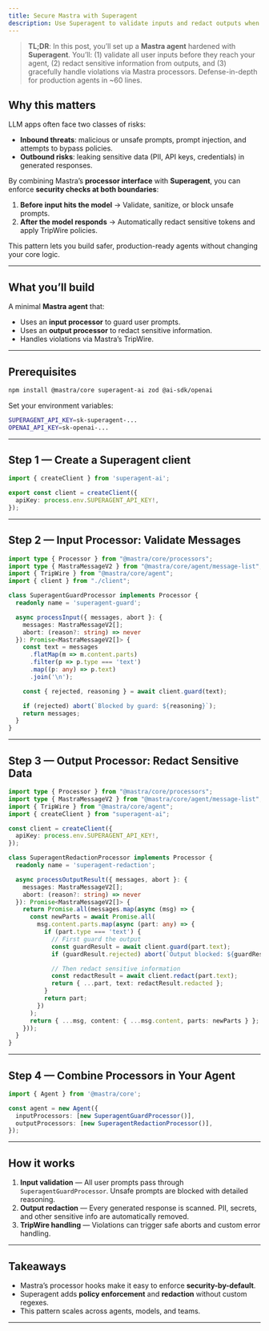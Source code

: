 ```yaml
---
title: Secure Mastra with Superagent
description: Use Superagent to validate inputs and redact outputs when running agents on Mastra.
---
```


> **TL;DR**: In this post, you’ll set up a **Mastra agent** hardened with **Superagent**. You’ll: (1) validate all user inputs before they reach your agent, (2) redact sensitive information from outputs, and (3) gracefully handle violations via Mastra processors. Defense-in-depth for production agents in ~60 lines.

## Why this matters

LLM apps often face two classes of risks:

* **Inbound threats**: malicious or unsafe prompts, prompt injection, and attempts to bypass policies.
* **Outbound risks**: leaking sensitive data (PII, API keys, credentials) in generated responses.

By combining Mastra’s **processor interface** with **Superagent**, you can enforce **security checks at both boundaries**:

1. **Before input hits the model** → Validate, sanitize, or block unsafe prompts.
2. **After the model responds** → Automatically redact sensitive tokens and apply TripWire policies.

This pattern lets you build safer, production-ready agents without changing your core logic.

---

## What you’ll build

A minimal **Mastra agent** that:

* Uses an **input processor** to guard user prompts.
* Uses an **output processor** to redact sensitive information.
* Handles violations via Mastra’s TripWire.

---

## Prerequisites

```bash title="Terminal"
npm install @mastra/core superagent-ai zod @ai-sdk/openai
```

Set your environment variables:

```bash title=".env"
SUPERAGENT_API_KEY=sk-superagent-...
OPENAI_API_KEY=sk-openai-...
```

---

## Step 1 — Create a Superagent client

```typescript title="client.ts"
import { createClient } from 'superagent-ai';

export const client = createClient({
  apiKey: process.env.SUPERAGENT_API_KEY!,
});
```

---

## Step 2 — Input Processor: Validate Messages

```typescript title="guard-input-processor.ts"
import type { Processor } from "@mastra/core/processors";
import type { MastraMessageV2 } from "@mastra/core/agent/message-list";
import { TripWire } from "@mastra/core/agent";
import { client } from "./client";

class SuperagentGuardProcessor implements Processor {
  readonly name = 'superagent-guard';

  async processInput({ messages, abort }: {
    messages: MastraMessageV2[];
    abort: (reason?: string) => never
  }): Promise<MastraMessageV2[]> {
    const text = messages
      .flatMap(m => m.content.parts)
      .filter(p => p.type === 'text')
      .map((p: any) => p.text)
      .join('\n');

    const { rejected, reasoning } = await client.guard(text);

    if (rejected) abort(`Blocked by guard: ${reasoning}`);
    return messages;
  }
}
```

---

## Step 3 — Output Processor: Redact Sensitive Data

```typescript title="redaction-output-processor.ts"
import type { Processor } from "@mastra/core/processors";
import type { MastraMessageV2 } from "@mastra/core/agent/message-list";
import { TripWire } from "@mastra/core/agent";
import { createClient } from "superagent-ai";

const client = createClient({
  apiKey: process.env.SUPERAGENT_API_KEY!,
});

class SuperagentRedactionProcessor implements Processor {
  readonly name = 'superagent-redaction';

  async processOutputResult({ messages, abort }: {
    messages: MastraMessageV2[];
    abort: (reason?: string) => never
  }): Promise<MastraMessageV2[]> {
    return Promise.all(messages.map(async (msg) => {
      const newParts = await Promise.all(
        msg.content.parts.map(async (part: any) => {
          if (part.type === 'text') {
            // First guard the output
            const guardResult = await client.guard(part.text);
            if (guardResult.rejected) abort(`Output blocked: ${guardResult.reasoning}`);

            // Then redact sensitive information
            const redactResult = await client.redact(part.text);
            return { ...part, text: redactResult.redacted };
          }
          return part;
        })
      );
      return { ...msg, content: { ...msg.content, parts: newParts } };
    }));
  }
}
```

---

## Step 4 — Combine Processors in Your Agent

```typescript title="secure-agent.ts"
import { Agent } from '@mastra/core';

const agent = new Agent({
  inputProcessors: [new SuperagentGuardProcessor()],
  outputProcessors: [new SuperagentRedactionProcessor()],
});
```

---

## How it works

1. **Input validation** — All user prompts pass through `SuperagentGuardProcessor`. Unsafe prompts are blocked with detailed reasoning.
2. **Output redaction** — Every generated response is scanned. PII, secrets, and other sensitive info are automatically removed.
3. **TripWire handling** — Violations can trigger safe aborts and custom error handling.

---

## Takeaways

* Mastra’s processor hooks make it easy to enforce **security-by-default**.
* Superagent adds **policy enforcement** and **redaction** without custom regexes.
* This pattern scales across agents, models, and teams.

---